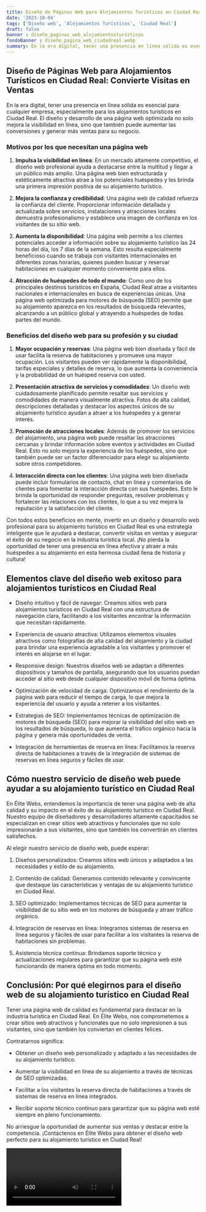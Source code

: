 ```yaml
---
title: Diseño de Páginas Web para Alojamientos Turísticos en Ciudad Real
date: '2023-10-04'
tags: ['Diseño web', 'Alojamientos Turísticos', 'Ciudad Real']
draft: false
banner : diseño_paginas_web_alojamientosturísticos
fondoBanner : diseño_pagina_web_ciudadreal.webp
summary: En la era digital, tener una presencia en línea sólida es esencial para cualquier empresa, especialmente para los alojamientos turísticos en Ciudad Real. El diseño y desarrollo de una página web optimizada no solo mejora la visibilidad en línea, sino que también puede aumentar las conversiones y generar más ventas para su negocio.
---
```


## Diseño de Páginas Web para Alojamientos Turísticos en Ciudad Real: Convierte Visitas en Ventas

En la era digital, tener una presencia en línea sólida es esencial para cualquier empresa, especialmente para los alojamientos turísticos en Ciudad Real. El diseño y desarrollo de una página web optimizada no solo mejora la visibilidad en línea, sino que también puede aumentar las conversiones y generar más ventas para su negocio.

### Motivos por los que necesitan una página web

1. **Impulsa la visibilidad en línea**: En un mercado altamente competitivo, el diseño web profesional ayuda a destacarse entre la multitud y llegar a un público más amplio. Una página web bien estructurada y estéticamente atractiva atrae a los potenciales huéspedes y les brinda una primera impresión positiva de su alojamiento turístico.

2. **Mejora la confianza y credibilidad**: Una página web de calidad refuerza la confianza del cliente. Proporcionar información detallada y actualizada sobre servicios, instalaciones y atracciones locales demuestra profesionalismo y establece una imagen de confianza en los visitantes de su sitio web.

3. **Aumenta la disponibilidad**: Una página web permite a los clientes potenciales acceder a información sobre su alojamiento turístico las 24 horas del día, los 7 días de la semana. Esto resulta especialmente beneficioso cuando se trabaja con visitantes internacionales en diferentes zonas horarias, quienes pueden buscar y reservar habitaciones en cualquier momento conveniente para ellos.

4. **Atracción de huéspedes de todo el mundo**: Como uno de los principales destinos turísticos en España, Ciudad Real atrae a visitantes nacionales e internacionales en busca de experiencias únicas. Una página web optimizada para motores de búsqueda (SEO) permite que su alojamiento aparezca en los resultados de búsqueda relevantes, alcanzando a un público global y atrayendo a huéspedes de todas partes del mundo.

### Beneficios del diseño web para su profesión y su ciudad

1. **Mayor ocupación y reservas**: Una página web bien diseñada y fácil de usar facilita la reserva de habitaciones y promueve una mayor ocupación. Los visitantes pueden ver rápidamente la disponibilidad, tarifas especiales y detalles de reserva, lo que aumenta la conveniencia y la probabilidad de un huésped reserva con usted.

2. **Presentación atractiva de servicios y comodidades**: Un diseño web cuidadosamente planificado permite resaltar sus servicios y comodidades de manera visualmente atractiva. Fotos de alta calidad, descripciones detalladas y destacar los aspectos únicos de su alojamiento turístico ayudan a atraer a los huéspedes y a generar interés.

3. **Promoción de atracciones locales**: Además de promover los servicios del alojamiento, una página web puede resaltar las atracciones cercanas y brindar información sobre eventos y actividades en Ciudad Real. Esto no solo mejora la experiencia de los huéspedes, sino que también puede ser un factor diferenciador para elegir su alojamiento sobre otros competidores.

4. **Interacción directa con los clientes**: Una página web bien diseñada puede incluir formularios de contacto, chat en línea y comentarios de clientes para fomentar la interacción directa con sus huéspedes. Esto le brinda la oportunidad de responder preguntas, resolver problemas y fortalecer las relaciones con los clientes, lo que a su vez mejora la reputación y la satisfacción del cliente.

Con todos estos beneficios en mente, invertir en un diseño y desarrollo web profesional para su alojamiento turístico en Ciudad Real es una estrategia inteligente que le ayudará a destacar, convertir visitas en ventas y asegurar el éxito de su negocio en la industria turística local. ¡No pierda la oportunidad de tener una presencia en línea efectiva y atraer a más huéspedes a su alojamiento en esta hermosa ciudad llena de historia y cultura!

<GifSeo />

<Cta />

## Elementos clave del diseño web exitoso para alojamientos turísticos en Ciudad Real

- Diseño intuitivo y fácil de navegar: Creamos sitios web para alojamientos turísticos en Ciudad Real con una estructura de navegación clara, facilitando a los visitantes encontrar la información que necesitan rápidamente.

- Experiencia de usuario atractiva: Utilizamos elementos visuales atractivos como fotografías de alta calidad del alojamiento y la ciudad para brindar una experiencia agradable a los visitantes y promover el interés en alojarse en el lugar.

- Responsive design: Nuestros diseños web se adaptan a diferentes dispositivos y tamaños de pantalla, asegurando que los usuarios puedan acceder al sitio web desde cualquier dispositivo móvil de forma óptima.

- Optimización de velocidad de carga: Optimizamos el rendimiento de la página web para reducir el tiempo de carga, lo que mejora la experiencia del usuario y ayuda a retener a los visitantes.

- Estrategias de SEO: Implementamos técnicas de optimización de motores de búsqueda (SEO) para mejorar la visibilidad del sitio web en los resultados de búsqueda, lo que aumenta el tráfico orgánico hacia la página y genera más oportunidades de venta.

- Integración de herramientas de reserva en línea: Facilitamos la reserva directa de habitaciones a través de la integración de sistemas de reservas en línea seguros y fáciles de usar.

## Cómo nuestro servicio de diseño web puede ayudar a su alojamiento turístico en Ciudad Real

En Élite Webs, entendemos la importancia de tener una página web de alta calidad y su impacto en el éxito de su alojamiento turístico en Ciudad Real. Nuestro equipo de diseñadores y desarrolladores altamente capacitados se especializan en crear sitios web atractivos y funcionales que no solo impresionarán a sus visitantes, sino que también los convertirán en clientes satisfechos.

Al elegir nuestro servicio de diseño web, puede esperar:

1. Diseños personalizados: Creamos sitios web únicos y adaptados a las necesidades y estilo de su alojamiento.

2. Contenido de calidad: Generamos contenido relevante y convincente que destaque las características y ventajas de su alojamiento turístico en Ciudad Real.

3. SEO optimizado: Implementamos técnicas de SEO para aumentar la visibilidad de su sitio web en los motores de búsqueda y atraer tráfico orgánico.

4. Integración de reservas en línea: Integramos sistemas de reserva en línea seguros y fáciles de usar para facilitar a los visitantes la reserva de habitaciones sin problemas.

5. Asistencia técnica continua: Brindamos soporte técnico y actualizaciones regulares para garantizar que su página web esté funcionando de manera óptima en todo momento.

## Conclusión: Por qué elegirnos para el diseño web de su alojamiento turístico en Ciudad Real

Tener una página web de calidad es fundamental para destacar en la industria turística en Ciudad Real. En Élite Webs, nos comprometemos a crear sitios web atractivos y funcionales que no solo impresionen a sus visitantes, sino que también los conviertan en clientes felices.

Contratarnos significa:

- Obtener un diseño web personalizado y adaptado a las necesidades de su alojamiento turístico.

- Aumentar la visibilidad en línea de su alojamiento a través de técnicas de SEO optimizadas.

- Facilitar a los visitantes la reserva directa de habitaciones a través de sistemas de reserva en línea integrados.

- Recibir soporte técnico continuo para garantizar que su página web esté siempre en pleno funcionamiento.

No arriesgue la oportunidad de aumentar sus ventas y destacar entre la competencia. ¡Contáctenos en Élite Webs para obtener el diseño web perfecto para su alojamiento turístico en Ciudad Real!

<Video />

<CtaBot job='Alojamientos Turísticos' city='Ciudad Real'/>

<Gmaps query='Ciudad Real+españa+maps' />